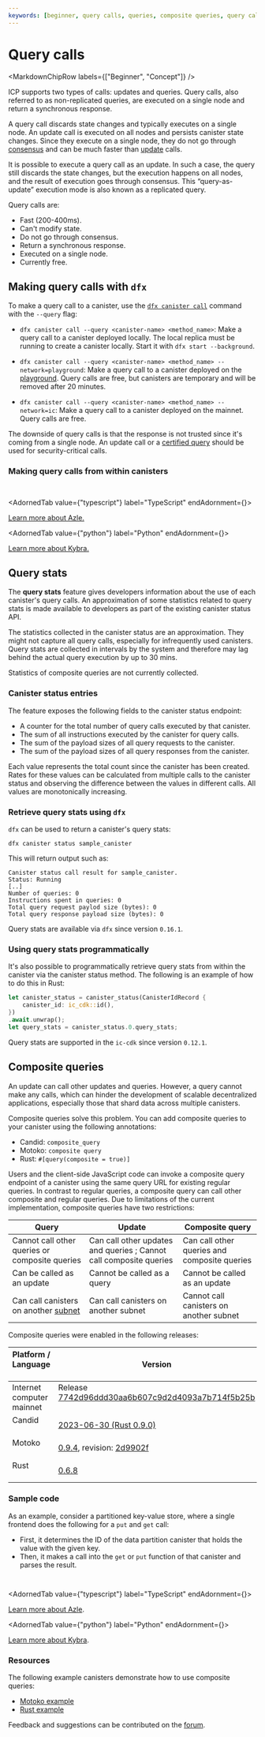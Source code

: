 ```yaml
---
keywords: [beginner, query calls, queries, composite queries, query call, making a query, call a canister with query]
---
```



# Query calls

<MarkdownChipRow labels={["Beginner", "Concept"]} />

ICP supports two types of calls: updates and queries. Query calls, also referred to as non-replicated queries, are executed on a single node and return a synchronous response.

A query call discards state changes and typically executes on a single node. An update call is executed on all nodes and persists canister state changes. Since they execute on a single node, they do not go through [consensus](https://learn.internetcomputer.org/hc/en-us/articles/34207558615956-Consensus) and can be much faster than [update](/docs/building-apps/interact-with-canisters/update-calls) calls.

It is possible to execute a query call as an update. In such a case, the query still discards the state changes, but the execution happens on all nodes, and the result of execution goes through consensus. This “query-as-update” execution mode is also known as a replicated query.

Query calls are:

- Fast (200-400ms).
- Can't modify state.
- Do not go through consensus.
- Return a synchronous response.
- Executed on a single node.
- Currently free.


## Making query calls with `dfx`

To make a query call to a canister, use the [`dfx canister call`](/docs/building-apps/developer-tools/dfx/dfx-canister#dfx-canister-call) command with the `--query` flag:

- `dfx canister call --query <canister-name> <method_name>`: Make a query call to a canister deployed locally. The local replica must be running to create a canister locally. Start it with `dfx start --background`.

- `dfx canister call --query <canister-name> <method_name> --network=playground`: Make a query call to a canister deployed on the [playground](/docs/building-apps/developing-canisters/deploy#testnets). Query calls are free, but canisters are temporary and will be removed after 20 minutes.

- `dfx canister call --query <canister-name> <method_name> --network=ic`: Make a query call to a canister deployed on the mainnet. Query calls are free.

The downside of query calls is that the response is not trusted since it's coming from a single node. An update call or a [certified query](#certified-queries) should be used for security-critical calls.

### Making query calls from within canisters

<AdornedTabs groupId="language">
<TabItem value="motoko" label="Motoko" default>

```motoko no-repl file=../../references/samples/motoko/counter/src/Main.mo#L5-L9
```
</TabItem>

<TabItem value="rust" label="Rust">

```rust file=../../references/samples/rust/counter/src/lib.rs#L8-L12
```
</TabItem>

<AdornedTab value={"typescript"} label="TypeScript" endAdornment={<BetaChip />}>

[Learn more about Azle.](https://demergent-labs.github.io/azle/)
</AdornedTab>

<AdornedTab value={"python"} label="Python" endAdornment={<BetaChip />}>

[Learn more about Kybra.](https://demergent-labs.github.io/kybra/)
</AdornedTab>
</AdornedTabs>

## Query stats

The **query stats** feature gives developers information about the use of each canister's query calls. An approximation of some statistics related to query stats is made available to developers as part of the existing canister status API.

The statistics collected in the canister status are an approximation. They might not capture all query calls, especially for infrequently used canisters.
Query stats are collected in intervals by the system and therefore may lag behind the actual query execution by up to 30 mins.

Statistics of composite queries are not currently collected.

### Canister status entries

The feature exposes the following fields to the canister status endpoint:

- A counter for the total number of query calls executed by that canister.
- The sum of all instructions executed by the canister for query calls.
- The sum of the payload sizes of all query requests to the canister.
- The sum of the payload sizes of all query responses from the canister.

Each value represents the total count since the canister has been created.
Rates for these values can be calculated from multiple calls to the canister status and observing the difference between the values in different calls.
All values are monotonically increasing.

### Retrieve query stats using `dfx`

`dfx` can be used to return a canister's query stats:

```
dfx canister status sample_canister
```

This will return output such as:

```
Canister status call result for sample_canister.
Status: Running
[..]
Number of queries: 0
Instructions spent in queries: 0
Total query request paylod size (bytes): 0
Total query response payload size (bytes): 0
```

Query stats are available via `dfx` since version `0.16.1`.


### Using query stats programmatically

It's also possible to programmatically retrieve query stats from within the canister via the canister status method. The following is an example of how to do this in Rust:

```rust
let canister_status = canister_status(CanisterIdRecord {
    canister_id: ic_cdk::id(),
})
.await.unwrap();
let query_stats = canister_status.0.query_stats;
```

Query stats are supported in the `ic-cdk` since version `0.12.1`.

## Composite queries

An update can call other updates and queries. However, a query cannot make any calls, which can hinder the development of scalable decentralized applications, especially those that shard data across multiple canisters.

Composite queries solve this problem. You can add composite queries to your canister using the following annotations:

- Candid: `composite_query`
- Motoko: `composite query`
- Rust: `#[query(composite = true)]`

Users and the client-side JavaScript code can invoke a composite query endpoint of a canister using the same query URL for existing regular queries. In contrast to regular queries, a composite query can call other composite and regular queries. Due to limitations of the current implementation, composite queries have two restrictions:

| Query | Update | Composite query |
|--------|--------|----------------|
| Cannot call other queries or composite queries| Can call other updates and queries ; Cannot call composite queries| Can call other queries and composite queries |
| Can be called as an update | Cannot be called as a query | Cannot be called as an update |
| Can call canisters on another [subnet](https://learn.internetcomputer.org/hc/en-us/articles/34209955782420-Subnet-Creation) | Can call canisters on another subnet | Cannot call canisters on another subnet |


Composite queries were enabled in the following releases:

| Platform / Language        | Version |
| -------------------------- | ------- |
| Internet computer mainnet  | Release [7742d96ddd30aa6b607c9d2d4093a7b714f5b25b](https://nns.ic0.app/proposal/?u=qoctq-giaaa-aaaaa-aaaea-cai&proposal=123311)     |
| Candid                     | [2023-06-30 (Rust 0.9.0)](https://github.com/dfinity/candid/blob/master/Changelog.md#2023-06-30-rust-090)     |
| Motoko                     | [0.9.4](https://github.com/dfinity/motoko/releases/tag/0.9.4), revision: [2d9902f](https://github.com/dfinity/motoko/commit/2d9902fb75bb04e377c28913c311aa2be373e159)    |
| Rust                       | [0.6.8](https://github.com/dfinity/cdk-rs/blob/219ae179b9c5ef0ebfff20b926a90f6624ebe704/src/ic-cdk/CHANGELOG.md#068---2022-11-28)    |


### Sample code
As an example, consider a partitioned key-value store, where a single frontend does the following for a `put` and `get` call:

- First, it determines the ID of the data partition canister that holds the value with the given key.
- Then, it makes a call into the `get` or `put` function of that canister and parses the result.

<AdornedTabs groupId="language">
<TabItem value="motoko" label="Motoko" default>

```motoko no-repl file=../../references/samples/motoko/composite_query/src/map/Map.mo
```
</TabItem>
<TabItem value="rust" label="Rust">

```rust file=../../references/samples/rust/composite_query/src/kv_frontend/lib.rs
```
</TabItem>

<AdornedTab value={"typescript"} label="TypeScript" endAdornment={<BetaChip />}>

[Learn more about Azle](https://demergent-labs.github.io/azle/the_azle_book.html).
</AdornedTab>

<AdornedTab value={"python"} label="Python" endAdornment={<BetaChip />}>

[Learn more about Kybra](https://demergent-labs.github.io/kybra/).
</AdornedTab>
</AdornedTabs>

### Resources
The following example canisters demonstrate how to use composite queries:

- [Motoko example](https://github.com/dfinity/examples/tree/master/motoko/composite_query)
- [Rust example](https://github.com/dfinity/examples/tree/master/rust/composite_query)

Feedback and suggestions can be contributed on the [forum](https://forum.dfinity.org/t/proposal-composite-queries/15979).